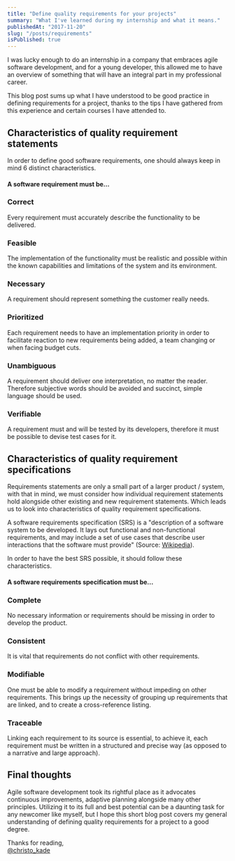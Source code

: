 ```yaml
---
title: "Define quality requirements for your projects"
summary: "What I've learned during my internship and what it means."
publishedAt: "2017-11-20"
slug: "/posts/requirements"
isPublished: true
---
```


I was lucky enough to do an internship in a company that embraces agile software development, and for a young developer, this allowed me to have an overview of something that will have an integral part in my professional career.

This blog post sums up what I have understood to be good practice in defining requirements for a project, thanks to the tips I have gathered from this experience and certain courses I have attended to.

## Characteristics of quality requirement statements

In order to define good software requirements, one should always keep in mind 6 distinct characteristics.

#### A software requirement must be...

### Correct

Every requirement must accurately describe the functionality to be delivered.

### Feasible

The implementation of the functionality must be realistic and possible within the known capabilities and limitations of the system and its environment.

### Necessary

A requirement should represent something the customer really needs.

### Prioritized

Each requirement needs to have an implementation priority in order to facilitate reaction to new requirements being added, a team changing or when facing budget cuts.

### Unambiguous

A requirement should deliver one interpretation, no matter the reader. Therefore subjective words should be avoided and succinct, simple language should be used.

### Verifiable

A requirement must and will be tested by its developers, therefore it must be possible to devise test cases for it.

## Characteristics of quality requirement specifications

Requirements statements are only a small part of a larger product / system, with that in mind, we must consider how individual requirement statements hold alongside other existing and new requirement statements. Which leads us to look into characteristics of quality requirement specifications.

A software requirements specification (SRS) is a "description of a software system to be developed. It lays out functional and non-functional requirements, and may include a set of use cases that describe user interactions that the software must provide" (Source: [Wikipedia](https://en.wikipedia.org/wiki/Software_requirements_specification)).

In order to have the best SRS possible, it should follow these characteristics.

#### A software requirements specification must be...

### Complete

No necessary information or requirements should be missing in order to develop the product.

### Consistent

It is vital that requirements do not conflict with other requirements.

### Modifiable

One must be able to modify a requirement without impeding on other requirements. This brings up the necessity of grouping up requirements that are linked, and to create a cross-reference listing.

### Traceable

Linking each requirement to its source is essential, to achieve it, each requirement must be written in a structured and precise way (as opposed to a narrative and large approach).

## Final thoughts

Agile software development took its rightful place as it advocates continuous improvements, adaptive planning alongside many other principles. Utilizing it to its full and best potential can be a daunting task for any newcomer like myself, but I hope this short blog post covers my general understanding of defining quality requirements for a project to a good degree.

Thanks for reading,  
[@christo_kade](https://twitter.com/christo_kade)
